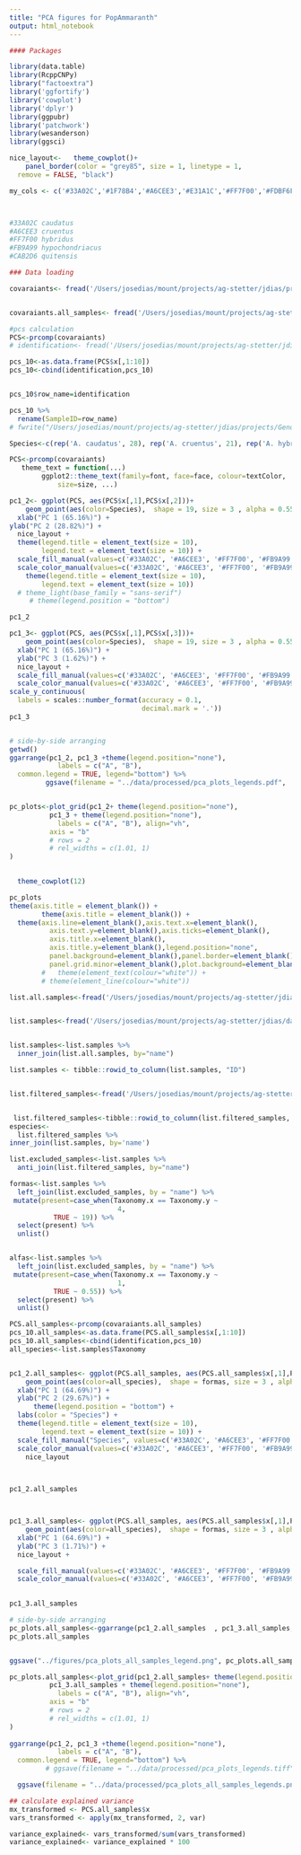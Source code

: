 ```yaml
---
title: "PCA figures for PopAmmaranth"
output: html_notebook
---
```



```r

#### Packages

library(data.table)
library(RcppCNPy)
library("factoextra")
library('ggfortify')
library('cowplot')
library('dplyr')
library(ggpubr)
library('patchwork')
library(wesanderson)
library(ggsci)

nice_layout<-   theme_cowplot()+
    panel_border(color = "grey85", size = 1, linetype = 1,
  remove = FALSE, "black") 

my_cols <- c('#33A02C','#1F78B4','#A6CEE3','#E31A1C','#FF7F00','#FDBF6F','#FB9A99','#B2DF8A','#CAB2D6')



#33A02C caudatus
#A6CEE3 cruentus
#FF7F00 hybridus
#FB9A99 hypochondriacus
#CAB2D6 quitensis
```


```r
### Data loading

covaraiants<- fread('/Users/josedias/mount/projects/ag-stetter/jdias/projects/PopAmaranth/data/processed/covariantes_data.cov')


covaraiants.all_samples<- fread('/Users/josedias/mount/projects/ag-stetter/jdias/projects/Genome_browser/data/valores_pca_116.cov')

```


```r
#pcs calculation
PCS<-prcomp(covaraiants)
# identification<- fread('/Users/josedias/mount/projects/ag-stetter/jdias/data/acc_list/samples_aGDB')

pcs_10<-as.data.frame(PCS$x[,1:10])
pcs_10<-cbind(identification,pcs_10)


pcs_10$row_name=identification

pcs_10 %>%
  rename(SampleID=row_name) 
# fwrite("/Users/josedias/mount/projects/ag-stetter/jdias/projects/Genome_browser/all_species_PC10.txt", sep="\t")

```


```r

Species<-c(rep('A. caudatus', 28), rep('A. cruentus', 21), rep('A. hybridus', 9),  rep('A. hypochondriacus', 18), rep('A. quitensis', 12))

PCS<-prcomp(covaraiants)
   theme_text = function(...)
        ggplot2::theme_text(family=font, face=face, colour=textColor, 
            size=size, ...)

pc1_2<- ggplot(PCS, aes(PCS$x[,1],PCS$x[,2]))+
    geom_point(aes(color=Species),  shape = 19, size = 3 , alpha = 0.55) +
  xlab("PC 1 (65.16%)") +
ylab("PC 2 (28.82%)") +
  nice_layout +
  theme(legend.title = element_text(size = 10),
        legend.text = element_text(size = 10)) +
  scale_fill_manual(values=c('#33A02C', '#A6CEE3', '#FF7F00', '#FB9A99', '#CAB2D6')) +
  scale_color_manual(values=c('#33A02C', '#A6CEE3', '#FF7F00', '#FB9A99', '#CAB2D6'))  +
    theme(legend.title = element_text(size = 10),
        legend.text = element_text(size = 10)) 
  # theme_light(base_family = "sans-serif")
     # theme(legend.position = "bottom")

pc1_2

pc1_3<- ggplot(PCS, aes(PCS$x[,1],PCS$x[,3]))+
    geom_point(aes(color=Species),  shape = 19, size = 3 , alpha = 0.55) +
  xlab("PC 1 (65.16%)") +
  ylab("PC 3 (1.62%)") +
  nice_layout +
  scale_fill_manual(values=c('#33A02C', '#A6CEE3', '#FF7F00', '#FB9A99', '#CAB2D6')) +
  scale_color_manual(values=c('#33A02C', '#A6CEE3', '#FF7F00', '#FB9A99', '#CAB2D6')) +
scale_y_continuous(
  labels = scales::number_format(accuracy = 0.1,
                                 decimal.mark = '.'))
pc1_3


# side-by-side arranging
getwd()
ggarrange(pc1_2, pc1_3 +theme(legend.position="none"),
            labels = c("A", "B"),
  common.legend = TRUE, legend="bottom") %>% 
         ggsave(filename = "../data/processed/pca_plots_legends.pdf",  dpi = 600,   device = "pdf", height = 8, width =17, units = "cm")


pc_plots<-plot_grid(pc1_2+ theme(legend.position="none"),
          pc1_3 + theme(legend.position="none"),
            labels = c("A", "B"), align="vh",
          axis = "b"
          # rows = 2
          # rel_widths = c(1.01, 1)
) 
  

  theme_cowplot(12) 

pc_plots
theme(axis.title = element_blank()) + 
        theme(axis.title = element_blank()) +
  theme(axis.line=element_blank(),axis.text.x=element_blank(),
          axis.text.y=element_blank(),axis.ticks=element_blank(),
          axis.title.x=element_blank(),
          axis.title.y=element_blank(),legend.position="none",
          panel.background=element_blank(),panel.border=element_blank(),panel.grid.major=element_blank(),
          panel.grid.minor=element_blank(),plot.background=element_blank())
        #   theme(element_text(colour="white")) + 
        # theme(element_line(colour="white"))

```




```r
list.all.samples<-fread('/Users/josedias/mount/projects/ag-stetter/jdias/data/acc_list/list_amaranth_aswgrs')


list.samples<-fread('/Users/josedias/mount/projects/ag-stetter/jdias/data/acc_list/116_sampples')


list.samples<-list.samples %>%
  inner_join(list.all.samples, by="name")

list.samples <- tibble::rowid_to_column(list.samples, "ID")


list.filtered_samples<-fread('/Users/josedias/mount/projects/ag-stetter/jdias/data/acc_list/samples_aGDB') 


 list.filtered_samples<-tibble::rowid_to_column(list.filtered_samples, "ID")
especies<- 
  list.filtered_samples %>%
inner_join(list.samples, by='name')

list.excluded_samples<-list.samples %>%
  anti_join(list.filtered_samples, by="name")

formas<-list.samples %>% 
  left_join(list.excluded_samples, by = "name") %>%
 mutate(present=case_when(Taxonomy.x == Taxonomy.y ~ 
                           4,
           TRUE ~ 19)) %>%
  select(present) %>%
  unlist()


alfas<-list.samples %>% 
  left_join(list.excluded_samples, by = "name") %>%
 mutate(present=case_when(Taxonomy.x == Taxonomy.y ~ 
                           1,
           TRUE ~ 0.55)) %>%
  select(present) %>%
  unlist()
```



```r
PCS.all_samples<-prcomp(covaraiants.all_samples)
pcs_10.all_samples<-as.data.frame(PCS.all_samples$x[,1:10])
pcs_10.all_samples<-cbind(identification,pcs_10)
all_species<-list.samples$Taxonomy


pc1_2.all_samples<- ggplot(PCS.all_samples, aes(PCS.all_samples$x[,1],PCS.all_samples$x[,2]))+
    geom_point(aes(color=all_species),  shape = formas, size = 3 , alpha = alfas) +
  xlab("PC 1 (64.69%)") +
  ylab("PC 2 (29.67%)") +
      theme(legend.position = "bottom") +
  labs(color = "Species") +
  theme(legend.title = element_text(size = 10),
        legend.text = element_text(size = 10)) +
  scale_fill_manual("Species", values=c('#33A02C', '#A6CEE3', '#FF7F00', '#FB9A99', '#CAB2D6')) +
  scale_color_manual(values=c('#33A02C', '#A6CEE3', '#FF7F00', '#FB9A99', '#CAB2D6')) +
    nice_layout 

  

pc1_2.all_samples



pc1_3.all_samples<- ggplot(PCS.all_samples, aes(PCS.all_samples$x[,1],PCS.all_samples$x[,3]))+
    geom_point(aes(color=all_species),  shape = formas, size = 3 , alpha = 0.55) +
  xlab("PC 1 (64.69%)") +
  ylab("PC 3 (1.71%)") +
  nice_layout +

  scale_fill_manual(values=c('#33A02C', '#A6CEE3', '#FF7F00', '#FB9A99', '#CAB2D6')) +
  scale_color_manual(values=c('#33A02C', '#A6CEE3', '#FF7F00', '#FB9A99', '#CAB2D6')) 
  

pc1_3.all_samples

# side-by-side arranging
pc_plots.all_samples<-ggarrange(pc1_2.all_samples  , pc1_3.all_samples, legend="none") 
pc_plots.all_samples


ggsave("../figures/pca_plots_all_samples_legend.png", pc_plots.all_samples,  dpi = 300,   device = "png", height = 8, width =17, units = "cm")


```



```r

pc_plots.all_samples<-plot_grid(pc1_2.all_samples+ theme(legend.position="none"),
          pc1_3.all_samples + theme(legend.position="none"),
            labels = c("A", "B"), align="vh",
          axis = "b"
          # rows = 2
          # rel_widths = c(1.01, 1)
) 
  
ggarrange(pc1_2, pc1_3 +theme(legend.position="none"),
            labels = c("A", "B"),
  common.legend = TRUE, legend="bottom") %>% 
         # ggsave(filename = "../data/processed/pca_plots_legends.tiff",  dpi = 650,   device = "tiff", height = 8, width =17, units = "cm")

  ggsave(filename = "../data/processed/pca_plots_all_samples_legends.png",  dpi = 350,   device = "png", height = 8, width =17, units = "cm")


```


```r
## calculate explained variance
mx_transformed <- PCS.all_samples$x
vars_transformed <- apply(mx_transformed, 2, var)

variance_explained<- vars_transformed/sum(vars_transformed)
variance_explained<- variance_explained * 100
```

